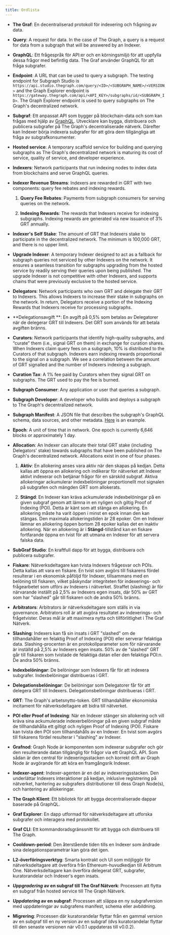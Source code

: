 ```yaml
---
title: Ordlista
---
```


- **The Graf**: En decentraliserad protokoll för indexering och frågning av data.

- **Query**: A request for data. In the case of The Graph, a query is a request for data from a subgraph that will be answered by an Indexer.

- **GraphQL**: Ett frågespråk för API:er och en körningsmiljö för att uppfylla dessa frågor med befintlig data. The Graf använder GraphQL för att fråga subgrafer.

- **Endpoint**: A URL that can be used to query a subgraph. The testing endpoint for Subgraph Studio is `https://api.studio.thegraph.com/query/<ID>/<SUBGRAPH_NAME>/<VERSION>` and the Graph Explorer endpoint is `https://gateway.thegraph.com/api/<API_KEY>/subgraphs/id/<SUBGRAPH_ID>`. The Graph Explorer endpoint is used to query subgraphs on The Graph's decentralized network.

- **Subgraf**: Ett anpassat API som bygger på blockchain-data och som kan frågas med hjälp av [GraphQL](https://graphql.org/). Utvecklare kan bygga, distribuera och publicera subgrafer på The Graph's decentraliserade nätverk. Därefter kan Indexer börja indexera subgrafer för att göra dem tillgängliga att fråga av subgrafkonsumenter.

- **Hosted service**: A temporary scaffold service for building and querying subgraphs as The Graph's decentralized network is maturing its cost of service, quality of service, and developer experience.

- **Indexers**: Network participants that run indexing nodes to index data from blockchains and serve GraphQL queries.

- **Indexer Revenue Streams**: Indexers are rewarded in GRT with two components: query fee rebates and indexing rewards.

  1. **Query Fee Rebates**: Payments from subgraph consumers for serving queries on the network.

  2. **Indexing Rewards**: The rewards that Indexers receive for indexing subgraphs. Indexing rewards are generated via new issuance of 3% GRT annually.

- **Indexer's Self Stake**: The amount of GRT that Indexers stake to participate in the decentralized network. The minimum is 100,000 GRT, and there is no upper limit.

- **Upgrade Indexer**: A temporary Indexer designed to act as a fallback for subgraph queries not serviced by other Indexers on the network. It ensures a seamless transition for subgraphs upgrading from the hosted service by readily serving their queries upon being published. The upgrade Indexer is not competitive with other Indexers, and supports chains that were previously exclusive to the hosted service.

- **Delegators**: Network participants who own GRT and delegate their GRT to Indexers. This allows Indexers to increase their stake in subgraphs on the network. In return, Delegators receive a portion of the Indexing Rewards that Indexers receive for processing subgraphs.

- **Delegationsavgift **: En avgift på 0,5% som betalas av Delegatorer när de delegerar GRT till Indexers. Det GRT som används för att betala avgiften bränns.

- **Curators**: Network participants that identify high-quality subgraphs, and “curate” them (i.e., signal GRT on them) in exchange for curation shares. When Indexers claim query fees on a subgraph, 10% is distributed to the Curators of that subgraph. Indexers earn indexing rewards proportional to the signal on a subgraph. We see a correlation between the amount of GRT signalled and the number of Indexers indexing a subgraph.

- **Curation Tax**: A 1% fee paid by Curators when they signal GRT on subgraphs. The GRT used to pay the fee is burned.

- **Subgraph Consumer**: Any application or user that queries a subgraph.

- **Subgraph Developer**: A developer who builds and deploys a subgraph to The Graph's decentralized network.

- **Subgraph Manifest**: A JSON file that describes the subgraph's GraphQL schema, data sources, and other metadata. [Here](https://ipfs.io/ipfs/QmVQdzeGdPUiLiACeqXRpKAYpyj8Z1yfWLMUq7A7WundUf) is an example.

- **Epoch**: A unit of time that in network. One epoch is currently 6,646 blocks or approximately 1 day.

- **Allocation**: An Indexer can allocate their total GRT stake (including Delegators' stake) towards subgraphs that have been published on The Graph's decentralized network. Allocations exist in one of four phases.

  1. **Aktiv**: En allokering anses vara aktiv när den skapas på kedjan. Detta kallas att öppna en allokering och indikerar för nätverket att Indexer aktivt indexerar och betjänar frågor för en särskild subgraf. Aktiva allokeringar ackumulerar indexbelöningar proportionellt mot signalen på subgrafen och mängden GRT som allokerats.

  2. **Stängd**: En Indexer kan kräva ackumulerade indexbelöningar på en given subgraf genom att lämna in en nyligen och giltig Proof of Indexing (POI). Detta är känt som att stänga en allokering. En allokering måste ha varit öppen i minst en epok innan den kan stängas. Den maximala allokeringstiden är 28 epoker. Om en Indexer lämnar en allokering öppen bortom 28 epoker kallas det en inaktiv allokering. När en allokering är i **Stängd**-tillstånd kan en fiskare fortfarande öppna en tvist för att utmana en Indexer för att servera falska data.

- **SubGraf Studio**: En kraftfull dapp för att bygga, distribuera och publicera subgrafer.

- **Fiskare**: Nätverksdeltagare kan tvista Indexers frågesvar och POIs. Detta kallas att vara en fiskare. En tvist som avgörs till fiskarens fördel resulterar i en ekonomisk påföljd för Indexer, tillsammans med en belöning till fiskaren, vilket påskyndar integriteten för indexerings- och frågearbetet som utförs av Indexers i nätverket. Straffet (slashing) är för närvarande inställt på 2,5% av Indexers egen insats, där 50% av GRT som har "slashed" går till fiskaren och de andra 50% bränns.

- **Arbitrators**: Arbitrators är nätverksdeltagare som ställs in via governance. Arbitrators roll är att avgöra resultatet av indexerings- och frågetvister. Deras mål är att maximera nytta och tillförlitlighet i The Graf Nätverk.

- **Slashing**: Indexers kan få sin insats i GRT "slashed" om de tillhandahåller en felaktig Proof of Indexing (POI) eller serverar felaktiga data. Slashing-procenten är en protokollparameter som för närvarande är inställd på 2,5% av Indexers egen insats. 50% av de "slashed" GRT går till fiskaren som tvistade de felaktiga datan eller den felaktiga POI:n. De andra 50% bränns.

- **Indexbelöningar**: De belöningar som Indexers får för att indexera subgrafer. Indexbelöningar distribueras i GRT.

- **Delegationsbelöningar**: De belöningar som Delegatorer får för att delegera GRT till Indexers. Delegationsbelöningar distribueras i GRT.

- **GRT**: The Graph's arbetsnytto-token. GRT tillhandahåller ekonomiska incitament för nätverksdeltagare att bidra till nätverket.

- **POI eller Proof of Indexing**: När en Indexer stänger sin allokering och vill kräva sina ackumulerade indexerbelöningar på en given subgraf måste de tillhandahålla ett giltigt och nyligen Proof of Indexing (POI). Fiskare kan tvista den POI som tillhandahålls av en Indexer. En tvist som avgörs till fiskarens fördel resulterar i "slashing" av Indexer.

- **Grafnod**: Graph Node är komponenten som indexerar subgrafer och gör den resulterande datan tillgänglig för frågor via ett GraphQL API. Som sådan är den central för indexeringsstacken och korrekt drift av Graph Node är avgörande för att köra en framgångsrik Indexer.

- **Indexer-agent**: Indexer-agenten är en del av indexeringsstacken. Den underlättar Indexers interaktioner på kedjan, inklusive registrering på nätverket, hantering av subgrafers distributioner till dess Graph Node(s), och hantering av allokeringar.

- **The Graph Klient**: Ett bibliotek för att bygga decentraliserade dappar baserade på GraphQL.

- **Graf Explorer**: En dapp utformad för nätverksdeltagare att utforska subgrafer och interagera med protokollet.

- **Graf CLI**: Ett kommandoradsgränssnitt för att bygga och distribuera till The Graph.

- **Cooldown-period**: Den återstående tiden tills en Indexer som ändrade sina delegationsparametrar kan göra det igen.

- **L2-överföringsverktyg**: Smarta kontrakt och UI som möjliggör för nätverksdeltagare att överföra från Ethereum-huvudkedjan till Arbitrum One. Nätverksdeltagare kan överföra delegerat GRT, subgrafer, kuratorandelar och Indexer's egen insats.

- **_Uppgradering_ av en subgraf till The Graf Nätverk**: Processen att flytta en subgraf från hosted service till The Graph Nätverk.

- **_Uppdatering_ av en subgraf**: Processen att släppa en ny subgrafversion med uppdateringar av subgrafens manifest, schema eller avbildning.

- **Migrering**: Processen där kuratorandelar flyttar från en gammal version av en subgraf till en ny version av en subgraf (dvs kuratorandelar flyttar till den senaste versionen när v0.0.1 uppdateras till v0.0.2).
